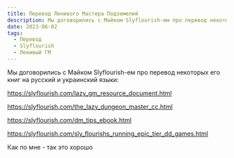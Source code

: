 ```yaml
---
title: Перевод Ленивого Мастера Подземелий
description: Мы договорились с Майком Slyflourish-ем про перевод некоторых его книг на русский и украинский языки
date: 2023-06-02
tags:
  - Перевод
  - Slyflourish
  - Ленивый ГМ
---
```


Мы договорились с Майком Slyflourish-ем про перевод некоторых его книг на русский и украинский языки:

https://slyflourish.com/lazy_gm_resource_document.html

https://slyflourish.com/the_lazy_dungeon_master_cc.html

https://slyflourish.com/dm_tips_ebook.html

https://slyflourish.com/sly_flourishs_running_epic_tier_dd_games.html

Как по мне - так это хорошо

